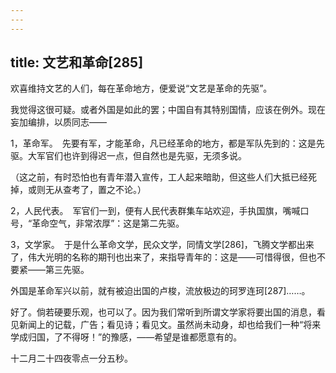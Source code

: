 ```yaml
---
---
---
```

title: 文艺和革命[285]
---




欢喜维持文艺的人们，每在革命地方，便爱说“文艺是革命的先驱”。

我觉得这很可疑。或者外国是如此的罢；中国自有其特别国情，应该在例外。现在妄加编排，以质同志——

1，革命军。　先要有军，才能革命，凡已经革命的地方，都是军队先到的：这是先驱。大军官们也许到得迟一点，但自然也是先驱，无须多说。

（这之前，有时恐怕也有青年潜入宣传，工人起来暗助，但这些人们大抵已经死掉，或则无从查考了，置之不论。）

2，人民代表。　军官们一到，便有人民代表群集车站欢迎，手执国旗，嘴喊口号，“革命空气，非常浓厚”：这是第二先驱。

3，文学家。　于是什么革命文学，民众文学，同情文学[286]，飞腾文学都出来了，伟大光明的名称的期刊也出来了，来指导青年的：这是——可惜得很，但也不要紧——第三先驱。

外国是革命军兴以前，就有被迫出国的卢梭，流放极边的珂罗连珂[287]……。

好了。倘若硬要乐观，也可以了。因为我们常听到所谓文学家将要出国的消息，看见新闻上的记载，广告；看见诗；看见文。虽然尚未动身，却也给我们一种“将来学成归国，了不得呀！”的豫感，——希望是谁都愿意有的。

十二月二十四夜零点一分五秒。